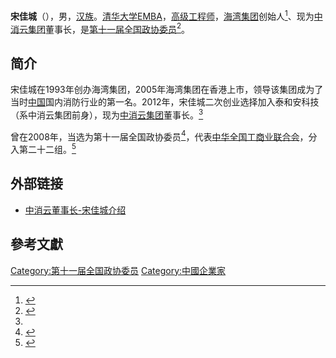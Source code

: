 '''宋佳城'''（{{bd|1960年||}}），男，[[汉族|汉族]]。[[清华大学|清华大学]][[工商管理碩士|EMBA]]，[[高级工程师|高级工程师]]，[[海灣集團|海湾集团]]创始人<ref>{{Cite web|title=中消云集团——宋佳城|url=http://www.xbjlr.com/view_list.php?ID=4523&PID=69|accessdate=2020-08-28|author=|date=2019-12-29|format=|publisher=陕西高级人才事务所|language=|archiveurl=https://web.archive.org/web/20200828074426/http://www.xbjlr.com/view_list.php?ID=4523&PID=69|archivedate=2020-08-28|dead-url=yes}}</ref>、现为[[中消云科技股份有限公司|中消云集团]]董事长，是[[第十一届全国政协委员|第十一届全国政协委员]]<ref name=":0">{{Cite web|title=中消云集团董事长宋佳城入围2019中国经济年度人物候选人|url=http://biz.ifeng.com/c/7sTVpL7g13W|accessdate=2020-08-28|author=中原网视台|date=2019-12-17|format=|publisher=凤凰网|language=|archiveurl=https://web.archive.org/web/20200828072833/http://biz.ifeng.com/c/7sTVpL7g13W|archivedate=2020-08-28|dead-url=yes}}</ref>。

== 简介 ==
宋佳城在1993年创办海湾集团，2005年海湾集团在香港上市，领导该集团成为了当时[[中华人民共和国|中国]]国内消防行业的第一名。2012年，宋佳城二次创业选择加入泰和安科技（系中消云集团前身），现为[[中消云科技股份有限公司|中消云集团]]董事长。<ref name=":0" />

曾在2008年，当选为第十一届全国政协委员<ref>{{cite news|title=第十一届全国政协委员名单|url=http://www.indaa.com.cn/zt/2009qglh/zxzs/200903/t20090303_127573.html|accessdate=2013-04-09|newspaper=新华社北京1月25日电 中国人民政治协商会议第十一届全国委员会委员名单(共2237人，2008年1月25日政协第十届全国委员会常务委员会第二十次会议通过)|date=2008年1月25日|deadurl=yes|archiveurl=https://web.archive.org/web/20130928014403/http://www.indaa.com.cn/zt/2009qglh/zxzs/200903/t20090303_127573.html|archivedate=2013年9月28日}}</ref>，代表[[中华全国工商业联合会|中华全国工商业联合会]]，分入第二十二组。<ref>{{cite news|title=全国政协信息-宋佳城|url=http://www.cppcc.gov.cn/CMS/wylibary/showJcwyxtInfoWylibary.action?tabJcwyxt.guid=11W0007230&wytype=wjwy|accessdate=2013-04-11|newspaper=全国政协委员会|archive-date=2016-03-05|archive-url=https://web.archive.org/web/20160305001513/http://www.cppcc.gov.cn/CMS/wylibary/showJcwyxtInfoWylibary.action?tabJcwyxt.guid=11W0007230&wytype=wjwy|dead-url=no}}</ref>

== 外部链接 ==

* [http://www.nofireiot.com/list-9.html 中消云董事长-宋佳城介绍]{{Wayback|url=http://www.nofireiot.com/list-9.html |date=20200828074723 }}

==參考文獻==
{{reflist}}
{{中国政治人物小作品}}

[[Category:第十一届全国政协委员|Category:第十一届全国政协委员]]
[[Category:中國企業家|Category:中國企業家]]